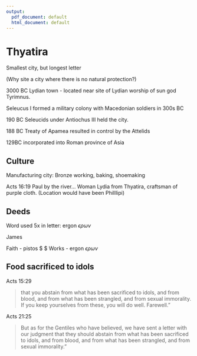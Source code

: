 ```yaml
---
output:
  pdf_document: default
  html_document: default
---
```

# Thyatira

Smallest city, but longest letter

(Why site a city where there is no natural protection?)

3000 BC Lydian town - located near site of Lydian worship of sun god Tyrimnus.

Seleucus I formed a military colony with Macedonian soldiers in 300s BC

190 BC Seleucids under Antiochus III held the city.

188 BC Treaty of Apamea resulted in control by the Attelids

129BC incorporated into Roman province of Asia

## Culture

Manufacturing city:  Bronze working, baking, shoemaking

Acts 16:19  Paul by the river... Woman Lydia from Thyatira, craftsman of purple cloth. (Location would have been Philllipi)

## Deeds

Word used 5x in letter:  ergon  $\epsilon \rho \omega \nu$

James

Faith - pistos $ \pi \iota \sigma \tau \omega \sigma $
Works -  ergon  $\epsilon \rho \omega \nu$

## Food sacrificed to idols

Acts 15:29

>that you abstain from what has been sacrificed to idols, and from blood, and from what has been strangled, and from sexual immorality. If you keep yourselves from these, you will do well. Farewell.”

Acts 21:25

>But as for the Gentiles who have believed, we have sent a letter with our judgment that they should abstain from what has been sacrificed to idols, and from blood, and from what has been strangled, and from sexual immorality.”
